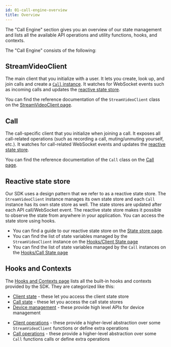 ```yaml
---
id: 01-call-engine-overview
title: Overview
---
```



The "Call Engine" section gives you an overview of our state management and lists all the available API operations and utility functions, hooks, and contexts.

The "Call Engine" consists of the following:

## StreamVideoClient

The main client that you initialize with a user. It lets you create, look up, and join calls and create a [`Call` instance](#call). It watches for WebSocket events such as incoming calls and updates the [reactive state store](#reactive-state-store).

You can find the reference documentation of the `StreamVideoClient` class on the [StreamVideoClient page](./StreamVideoClient.md).

## Call

The call-specific client that you initialize when joining a call. It exposes all call-related operations (such as recording a call, muting/unmuting yourself, etc.). It watches for call-related WebSocket events and updates the [reactive state store](#reactive-state-store).

You can find the reference documentation of the `Call` class on the [Call page](./Call.md).

## Reactive state store

Our SDK uses a design pattern that we refer to as a reactive state store. The `StreamVideoClient` instance manages its own state store and each `Call` instance has its own state store as well. The state stores are updated after each API call/WebSocket event. The reactive state store makes it possible to observe the state from anywhere in your application. You can access the state store using hooks.

- You can find a guide to our reactive state store on the [State store page](./02-state-store.mdx).
- You can find the list of state variables managed by the `StreamVideoClient` instance on the [Hooks/Client State page](./hooks-and-contexts.md/#client-state)
- You can find the list of state variables managed by the `Call` instances on the [Hooks/Call State page](./hooks-and-contexts.md/#call-state)

## Hooks and Contexts

The [Hooks and Contexts page](./hooks-and-contexts.md) lists all the built-in hooks and contexts provided by the SDK. They are categorized like this:

- [Client state](./hooks-and-contexts.md/#client-state) - these let you access the client state store
- [Call state](./hooks-and-contexts.md/#call-state) - these let you access the call state stores
- [Device management](./hooks-and-contexts.md/#device-management) - these provide high level APIs for device management

<SDKSpecific name="reactnative">

- [Client operations](./hooks-and-contexts.md/#client-operations) - these provide a
  higher-level abstraction over some `StreamVideoClient` functions or define
  extra operations
- [Call operations](./hooks-and-contexts.md/#call-operations) - these
  provide a higher-level abstraction over some `Call` functions calls or
  define extra operations

</SDKSpecific>
